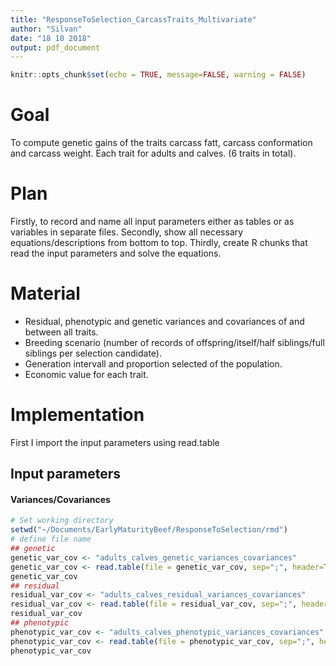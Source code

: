 ```yaml
---
title: "ResponseToSelection_CarcassTraits_Multivariate"
author: "Silvan"
date: "18 10 2018"
output: pdf_document
---
```


```r
knitr::opts_chunk$set(echo = TRUE, message=FALSE, warning = FALSE)
```

# Goal

To compute genetic gains of the traits carcass fatt, carcass conformation and carcass weight. Each trait for adults and calves. (6 traits in total).

# Plan

Firstly, to record and name all input parameters either as tables or as variables in separate files.
Secondly, show all necessary equations/descriptions from bottom to top.
Thirdly, create R chunks that read the input parameters and solve the equations.

# Material

* Residual, phenotypic and genetic variances and covariances of and between all traits.
* Breeding scenario (number of records of offspring/itself/half siblings/full siblings per selection candidate).
* Generation intervall and proportion selected of the population.
* Economic value for each trait.

# Implementation

First I import the input parameters using read.table

## Input parameters

#### Variances/Covariances

```r
# Set working directory
setwd("~/Documents/EarlyMaturityBeef/ResponseToSelection/rmd")
# define file name
## genetic
genetic_var_cov <- "adults_calves_genetic_variances_covariances"
genetic_var_cov <- read.table(file = genetic_var_cov, sep=";", header=TRUE)
genetic_var_cov
## residual
residual_var_cov <- "adults_calves_residual_variances_covariances"
residual_var_cov <- read.table(file = residual_var_cov, sep=";", header=TRUE)
residual_var_cov
## phenotypic
phenotypic_var_cov <- "adults_calves_phenotypic_variances_covariances"
phenotypic_var_cov <- read.table(file = phenotypic_var_cov, sep=";", header=TRUE)
phenotypic_var_cov

```

#### 




